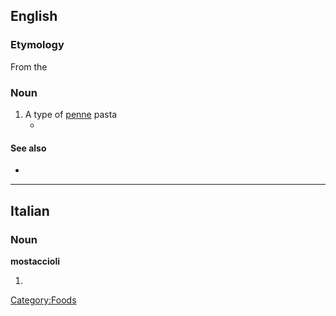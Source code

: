 ==English==

===Etymology===

From the {{etyl|it}}

===Noun===
{{en-noun|-}}

# A type of [[penne]] pasta
#*{{quote-news|1988|May 27|Barbara W. Siebel|Tina and Rosie's Farewell|Chicago Reader|url=https://securesite.chireader.com/cgi-bin/Archive/abridged2.bat?path=1988/880527/LETTERS/SIEBEL
|passage=My husband provided the keg of beer and Tina made huge bowls of '''mostaccioli''' (not lasagna, never in ten years lasagna!). }}

====See also====
*{{pedialite|Penne pasta}}

[[Category:Foods]]

----

==Italian==

===Noun===
'''mostaccioli''' {{m}}

# {{plural of|[[mostacciolo]]|lang=Italian}}